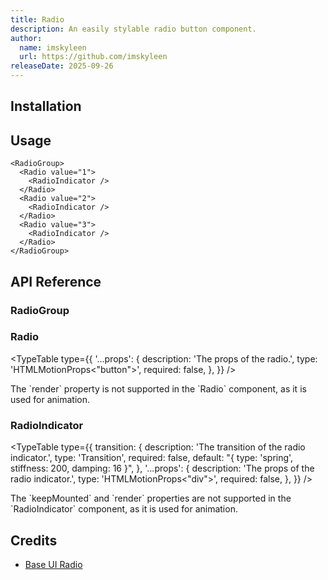 ```yaml
---
title: Radio
description: An easily stylable radio button component.
author:
  name: imskyleen
  url: https://github.com/imskyleen
releaseDate: 2025-09-26
---
```


<ComponentPreview name="demo-primitives-base-radio" />

## Installation

<ComponentInstallation name="primitives-base-radio" />

## Usage

```tsx
<RadioGroup>
  <Radio value="1">
    <RadioIndicator />
  </Radio>
  <Radio value="2">
    <RadioIndicator />
  </Radio>
  <Radio value="3">
    <RadioIndicator />
  </Radio>
</RadioGroup>
```

## API Reference

### RadioGroup

<ExternalLink
  href="https://base-ui.com/react/components/radio#radiogroup"
  text="Base UI API Reference - RadioGroup"
/>

### Radio

<ExternalLink
  href="https://base-ui.com/react/components/radio#root"
  text="Base UI API Reference - Radio.Root"
/>

<TypeTable
  type={{
    '...props': {
      description: 'The props of the radio.',
      type: 'HTMLMotionProps<"button">',
      required: false,
    },
  }}
/>

<Callout type="info">
  The `render` property is not supported in the `Radio` component, as it is used
  for animation.
</Callout>

### RadioIndicator

<ExternalLink
  href="https://base-ui.com/react/components/radio#indicator"
  text="Base UI API Reference - Radio.Indicator"
/>

<TypeTable
  type={{
    transition: {
      description: 'The transition of the radio indicator.',
      type: 'Transition',
      required: false,
      default: "{ type: 'spring', stiffness: 200, damping: 16 }",
    },
    '...props': {
      description: 'The props of the radio indicator.',
      type: 'HTMLMotionProps<"div">',
      required: false,
    },
  }}
/>

<Callout type="info">
  The `keepMounted` and `render` properties are not supported in the
  `RadioIndicator` component, as it is used for animation.
</Callout>

## Credits

- [Base UI Radio](https://base-ui.com/react/components/radio)
